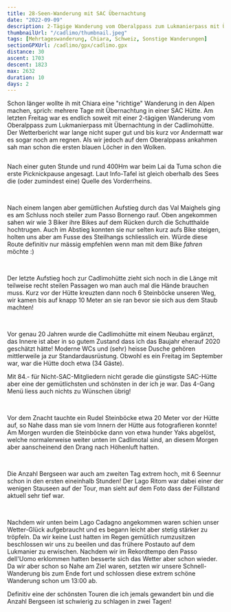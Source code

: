 ```yaml
---
title: 28-Seen-Wanderung mit SAC Übernachtung
date: "2022-09-09"
description: 2-Tägige Wanderung vom Oberalppass zum Lukmanierpass mit Übernachtung in der Cadlimohütte mit 28 Seen am Weg.
thumbnailUrl: "/cadlimo/thumbnail.jpeg"
tags: [Mehrtageswanderung, Chiara, Schweiz, Sonstige Wanderungen]
sectionGPXUrl: /cadlimo/gpx/cadlimo.gpx
distance: 30
ascent: 1703
descent: 1823
max: 2632
duration: 10
days: 2
---
```


Schon länger wollte ih mit Chiara eine "richtige" Wanderung in den Alpen machen, sprich: mehrere Tage mit Übernachtung in einer SAC Hütte. Am letzten Freitag war es endlich soweit mit einer 2-tägigen Wanderung vom Oberalppass zum Lukmanierpass mit Übernachtung in der Cadlimohütte.
Der Wetterbericht war lange nicht super gut und bis kurz vor Andermatt war es sogar noch am regnen. Als wir jedoch auf dem Oberalppass ankahmen sah man schon die ersten blauen Löcher in den Wolken.

<Img
	imageUrl="/cadlimo/1.jpeg"
	description="See #1 (Oberalpsee): Start auf 2044 M.ü.M. auf dem Oberalppass"
/>

Nach einer guten Stunde und rund 400Hm war beim Lai da Tuma schon die erste Picknickpause angesagt. Laut Info-Tafel ist gleich oberhalb des Sees die (oder zumindest eine) Quelle des Vorderrheins.

<Img
	imageUrl="/cadlimo/2.jpeg"
	description="Seen #2 & 3 (Lai da Tuma), eine der Quellen des Rheins"
/>
<Img imageUrl="/cadlimo/3.jpeg" description="Ausfluss des Lai da Tuma" />
<Img imageUrl="/cadlimo/4.jpeg" description="See #4 (namenslos)" />
<Img imageUrl="/cadlimo/5.jpeg" description="See #7 (Lai Carin)" />

Nach einem langen aber gemütlichen Aufstieg durch das Val Maighels ging es am Schluss noch steiler zum Passo Bornengo rauf. Oben angekommen sahen wir wie 3 Biker ihre Bikes auf dem Rücken durch die Schutthalde hochtrugen. Auch im Abstieg konnten sie nur selten kurz aufs Bike steigen, holten uns aber am Fusse des Steilhangs schliesslich ein. Würde diese Route definitiv nur mässig empfehlen wenn man mit dem Bike _fahren_ möchte :)

<Img
	imageUrl="/cadlimo/6.jpeg"
	description="See #11 (namenslos), kurz vor dem Passo Bornengo"
/>
<Img
	imageUrl="/cadlimo/7.jpeg"
	description="Im (sehr steilen) Abstieg von 3 Bikern überholt"
/>

Der letzte Aufstieg hoch zur Cadlimohütte zieht sich noch in die Länge mit teilweise recht steilen Passagen wo man auch mal die Hände brauchen muss. Kurz vor der Hütte kreuzten dann noch 6 Steinböcke unseren Weg, wir kamen bis auf knapp 10 Meter an sie ran bevor sie sich aus dem Staub machten!

<Img
	imageUrl="/cadlimo/8.jpeg"
	description="6 Steinböcke im Aufstieg zur Cadlimohütte"
/>
<Img
	imageUrl="/cadlimo/9.jpeg"
	description="See #16 (namenslos) kurz vor der Cadlimohütte"
/>

Vor genau 20 Jahren wurde die Cadlimohütte mit einem Neubau ergänzt, das Innere ist aber in so gutem Zustand dass ich das Baujahr eherauf 2020 geschätzt hätte! Moderne WCs und (sehr) heisse Dusche gehören mittlerweile ja zur Standardausrüstung. Obwohl es ein Freitag im September war, war die Hütte doch etwa (34 Gäste).

Mit 84.- für Nicht-SAC-Mitgliedern nicht gerade die günstigste SAC-Hütte aber eine der gemütlichsten und schönsten in der ich je war. Das 4-Gang Menü liess auch nichts zu Wünschen übrig!

<Img
	imageUrl="/cadlimo/10.jpeg"
	description="See #17 ('Badesee') bei der Cadlimohütte"
/>
<Img
	imageUrl="/cadlimo/11.jpeg"
	description="Entspannen vor der Cadlimohütte"
/>

Vor dem Znacht tauchte ein Rudel Steinböcke etwa 20 Meter vor der Hütte auf, so Nahe dass man sie vom Innern der Hütte aus fotografieren konnte! Am Morgen wurden die Steinböcke dann von etwa hunder Yaks abgelöst, welche normalerweise weiter unten im Cadlimotal sind, an diesem Morgen aber aanscheinend den Drang nach Höhenluft hatten.

<Img
	imageUrl="/cadlimo/12.jpeg"
	description="Mehr Steinböcke, Foto aus dem innern der Hütte aufgenommen!"
/>
<Img
	imageUrl="/cadlimo/13.jpeg"
	description="Zwei von ca. hundert Yaks die sich am Morgen vor der Hütte tummelten"
/>

Die Anzahl Bergseen war auch am zweiten Tag extrem hoch, mit 6 Seennur schon in den ersten eineinhalb Stunden! Der Lago Ritom war dabei einer der wenigen Stauseen auf der Tour, man sieht auf dem Foto dass der Füllstand aktuell sehr tief war.

<Img
	imageUrl="/cadlimo/14.jpeg"
	description="Seen #19, #20, #22 (Laghetto di Taneda, Lago di Tom, Lago Ritom)"
/>
<Img
	imageUrl="/cadlimo/15.jpeg"
	description="See #21 (2. Laghetto di Taneda) mit Sicht über die Leventina hinweg"
/>
<Img
	imageUrl="/cadlimo/16.jpeg"
	description="Blick über die Leventina hinweg."
/>

Nachdem wir unten beim Lago Cadagno angekommen waren schien unser Wetter-Glück aufgebraucht und es begann leicht aber stetig stärker zu tröpfeln. Da wir keine Lust hatten im Regen gemütlich rumzusitzen beschlossen wir uns zu beeilen und das frühere Postauto auf dem Lukmanier zu erwischen. Nachdem wir im Rekordtempo den Passo dell'Uomo erklommen hatten besserte sich das Wetter aber schon wieder. Da wir aber schon so Nahe am Ziel waren, setzten wir unsere Schnell-Wanderung bis zum Ende fort und schlossen diese extrem schöne Wanderung schon um 13:00 ab.

Definitiv eine der schönsten Touren die ich jemals gewandert bin und die Anzahl Bergseen ist schwierig zu schlagen in zwei Tagen!

